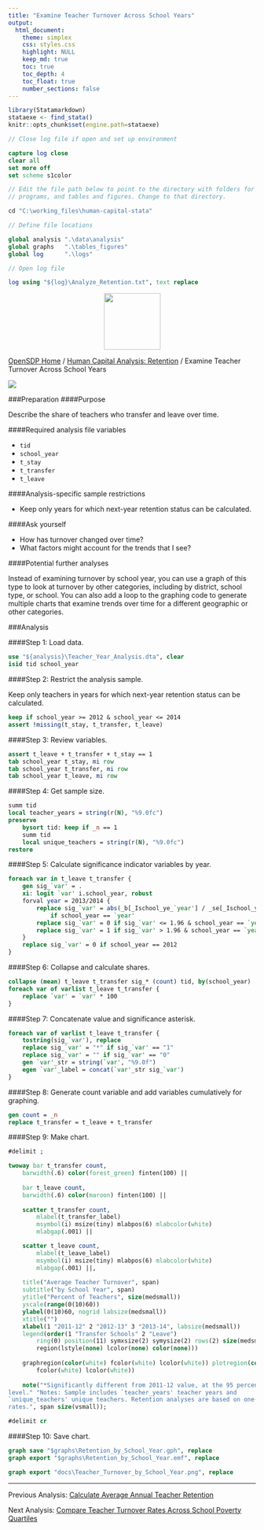 ```yaml
---
title: "Examine Teacher Turnover Across School Years"
output: 
  html_document:
    theme: simplex
    css: styles.css
    highlight: NULL
    keep_md: true
    toc: true
    toc_depth: 4
    toc_float: true
    number_sections: false
---
```



```r
library(Statamarkdown)
stataexe <- find_stata()
knitr::opts_chunk$set(engine.path=stataexe)
```

```stata
// Close log file if open and set up environment

capture log close
clear all
set more off
set scheme s1color

// Edit the file path below to point to the directory with folders for data, logs,
// programs, and tables and figures. Change to that directory.

cd "C:\working_files\human-capital-stata"

// Define file locations

global analysis ".\data\analysis"
global graphs 	".\tables_figures"
global log 		".\logs"

// Open log file

log using "${log}\Analyze_Retention.txt", text replace

```

<div class="navbar navbar-default navbar-fixed-top" id="logo">
<div class="container">
<img src="OpenSDP-Banner_crimson.jpg" style="display: block; margin: 0 auto; height: 115px;">
</div>
</div>

[OpenSDP Home](http://opensdp.github.io) / [Human Capital Analysis: Retention](Human_Capital_Analysis_Retention.html) / Examine Teacher Turnover Across School Years

![](Teacher_Turnover_by_School_Year.png)

###Preparation
####Purpose

Describe the share of teachers who transfer and leave over time.

####Required analysis file variables

 - `tid`
 - `school_year`
 - `t_stay`
 - `t_transfer`
 - `t_leave`


####Analysis-specific sample restrictions

 - Keep only years for which next-year retention status can be calculated.


####Ask yourself

 - How has turnover changed over time?
 - What factors might account for the trends that I see?


####Potential further analyses

Instead of examining turnover by school year, you can use a graph of this type to look at turnover by other categories, including by district, school type, or school. You can also add a loop to the graphing code to generate multiple charts that examine trends over time for a different geographic or other categories.

###Analysis

####Step 1: Load data.

```stata
use "${analysis}\Teacher_Year_Analysis.dta", clear
isid tid school_year
```


####Step 2: Restrict the analysis sample.

Keep only teachers in years for which next-year retention status can be calculated.

```stata
keep if school_year >= 2012 & school_year <= 2014 
assert !missing(t_stay, t_transfer, t_leave)
```


####Step 3: Review variables.

```stata
assert t_leave + t_transfer + t_stay == 1
tab school_year t_stay, mi row
tab school_year t_transfer, mi row
tab school_year t_leave, mi row
```


####Step 4: Get sample size.

```stata
summ tid
local teacher_years = string(r(N), "%9.0fc")
preserve
	bysort tid: keep if _n == 1
	summ tid
	local unique_teachers = string(r(N), "%9.0fc")
restore
```


####Step 5: Calculate significance indicator variables by year.

```stata
foreach var in t_leave t_transfer {
	gen sig_`var' = .
	xi: logit `var' i.school_year, robust
	forval year = 2013/2014 {
		replace sig_`var' = abs(_b[_Ischool_ye_`year'] / _se[_Ischool_ye_`year']) ///
			if school_year == `year'
		replace sig_`var' = 0 if sig_`var' <= 1.96 & school_year == `year'
		replace sig_`var' = 1 if sig_`var' > 1.96 & school_year == `year'
	}
	replace sig_`var' = 0 if school_year == 2012
}
```


####Step 6: Collapse and calculate shares.

```stata
collapse (mean) t_leave t_transfer sig_* (count) tid, by(school_year)
foreach var of varlist t_leave t_transfer {
	replace `var' = `var' * 100
}
```


####Step 7: Concatenate value and significance asterisk.

```stata
foreach var of varlist t_leave t_transfer {
	tostring(sig_`var'), replace
	replace sig_`var' = "*" if sig_`var' == "1"
	replace sig_`var' = "" if sig_`var' == "0"
	gen `var'_str = string(`var', "%9.0f")
	egen `var'_label = concat(`var'_str sig_`var')
}
```


####Step 8: Generate count variable and add variables cumulatively for graphing.

```stata
gen count = _n
replace t_transfer = t_leave + t_transfer
```


####Step 9: Make chart.

```stata
#delimit ;

twoway bar t_transfer count,
	barwidth(.6) color(forest_green) finten(100) ||
	
	bar t_leave count,
	barwidth(.6) color(maroon) finten(100) ||
	
	scatter t_transfer count,
		mlabel(t_transfer_label) 
		msymbol(i) msize(tiny) mlabpos(6) mlabcolor(white) 
		mlabgap(.001) ||

	scatter t_leave count,
		mlabel(t_leave_label) 
		msymbol(i) msize(tiny) mlabpos(6) mlabcolor(white) 
		mlabgap(.001) ||,
		
	title("Average Teacher Turnover", span)
	subtitle("by School Year", span)  
	ytitle("Percent of Teachers", size(medsmall)) 
	yscale(range(0(10)60)) 
	ylabel(0(10)60, nogrid labsize(medsmall)) 
	xtitle("")
	xlabel(1 "2011-12" 2 "2012-13" 3 "2013-14", labsize(medsmall))
	legend(order(1 "Transfer Schools" 2 "Leave")
		ring(0) position(11) symxsize(2) symysize(2) rows(2) size(medsmall) 
		region(lstyle(none) lcolor(none) color(none))) 
	
	graphregion(color(white) fcolor(white) lcolor(white)) plotregion(color(white) 
		fcolor(white) lcolor(white))
	
	note("*Significantly different from 2011-12 value, at the 95 percent confidence
level." "Notes: Sample includes `teacher_years' teacher years and
`unique_teachers' unique teachers. Retention analyses are based on one-year retention
rates.", span size(vsmall)); 

#delimit cr
```


####Step 10: Save chart.

```stata
graph save "$graphs\Retention_by_School_Year.gph", replace 
graph export "$graphs\Retention_by_School_Year.emf", replace
```

```stata
graph export "docs\Teacher_Turnover_by_School_Year.png", replace
```

---

Previous Analysis: [Calculate Average Annual Teacher Retention](Average_Annual_Teacher_Retention.html)

Next Analysis: [Compare Teacher Turnover Rates Across School Poverty Quartiles](Teacher_Turnover_by_School_Poverty_Quartile.html)